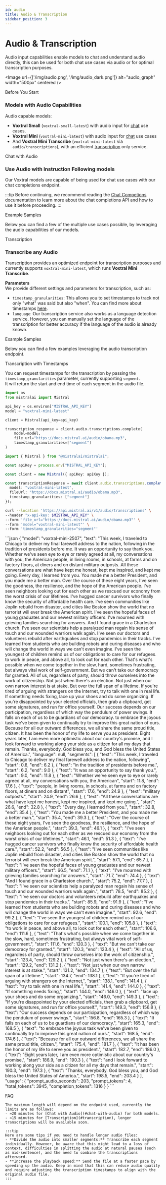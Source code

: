 ```yaml
---
id: audio
title: Audio & Transcription
sidebar_position: 3
---
```






# Audio & Transcription

Audio input capabilities enable models to chat and understand audio directly, this can be used for both chat use cases via audio or for optimal transcription purposes.

<Image
  url={['/img/audio.png', '/img/audio_dark.png']}
  alt="audio_graph"
  width="500px"
  centered
/>

<SectionTab sectionId="before-you-start">Before You Start</SectionTab>

### Models with Audio Capabilities

Audio capable models:
- **Voxtral Small** (`voxtral-small-latest`) with audio input for [chat](#chat-with-audio) use cases.
- **Voxtral Mini** (`voxtral-mini-latest`) with audio input for [chat](#chat-with-audio) use cases
- And **Voxtral Mini Transcribe** (`voxtral-mini-latest` via `audio/transcriptions`), with an efficient [transcription](#transcription) only service.

<SectionTab sectionId="models">Chat with Audio</SectionTab>

### Use Audio with Instruction Following models

Our Voxtral models are capable of being used for chat use cases with our chat completions endpoint.

:::tip
Before continuing, we recommend reading the [Chat Competions](completion) documentation to learn more about the chat completions API and how to use it before proceeding.
:::

<ExplorerTabs id="chat-with-audio">
  <ExplorerTab value="passing-an-audio-file" label="Passing an Audio File in Base64">
    <PassingAudioFileTab/>
  </ExplorerTab>
  <ExplorerTab value="passing-an-audio-url" label="Passing an Audio URL">
    <PassingAudioURLTab/>
  </ExplorerTab>
  <ExplorerTab value="passing-an-uploaded-audio-file" label="Passing an Uploaded Audio File">
    <PassingUploadedAudioFileTab/>
  </ExplorerTab>
</ExplorerTabs>

<SectionTab variant="secondary" sectionId="example-samples">Example Samples</SectionTab>

Below you can find a few of the multiple use cases possible, by leveraging the audio capabilities of our models.

<ExplorerTabs id="audio-transcription-2" mode="close">
  <ExplorerTab value="chat" label="Chat">
    <ChatTab/>
  </ExplorerTab>
  <ExplorerTab value="music" label="Music">
    <MusicTab/>
  </ExplorerTab>
  <ExplorerTab value="compare-speakers" label="Compare Speakers">
    <CompareSpeakersTab/>
  </ExplorerTab>
</ExplorerTabs>

<SectionTab sectionId="transcription">Transcription</SectionTab>

### Transcribe any Audio

Transcription provides an optimized endpoint for transcription purposes and currently supports `voxtral-mini-latest`, which runs **Voxtral Mini Transcribe**.

**Parameters**  
We provide different settings and parameters for transcription, such as:
- `timestamp_granularities`: This allows you to set timestamps to track not only "what" was said but also "when". You can find more about timestamps [here](#transcription-with-timestamps).
- `language`: Our transcription service also works as a language detection service. However, you can manually set the language of the transcription for better accuracy if the language of the audio is already known.

<ExplorerTabs id="audio-transcription-3">
  <ExplorerTab value="passing-an-audio-file" label="Passing an Audio File">
    <PassingTranscriptionAudioFileTab/>
  </ExplorerTab>
  <ExplorerTab value="passing-an-audio-url" label="Passing an Audio URL">
    <PassingTranscriptionAudioURLTab/>
  </ExplorerTab>
  <ExplorerTab value="passing-an-uploaded-audio-file" label="Passing an Uploaded Audio File">
    <PassingTranscriptionUploadedAudioFileTab/>
  </ExplorerTab>
</ExplorerTabs>

<SectionTab variant="secondary" sectionId="example-samples">Example Samples</SectionTab>

Below you can find a few examples leveraging the audio transcription endpoint.

<ExplorerTabs id="audio-transcription-4" mode="close">
  <ExplorerTab value="obama" label="Obama">
    <ObamaTab/>
  </ExplorerTab>
</ExplorerTabs>

<SectionTab variant="secondary" sectionId="transcription-with-timestamps">Transcription with Timestamps</SectionTab>

You can request timestamps for the transcription by passing the `timestamp_granularities` parameter, currently supporting `segment`.  
It will return the start and end time of each segment in the audio file.

<Tabs groupId="code">
  <TabItem value="python" label="python">

```python
import os
from mistralai import Mistral

api_key = os.environ["MISTRAL_API_KEY"]
model = "voxtral-mini-latest"

client = Mistral(api_key=api_key)

transcription_response = client.audio.transcriptions.complete(
    model=model,
    file_url="https://docs.mistral.ai/audio/obama.mp3",
    timestamp_granularities=["segment"]
)
```
  </TabItem>
  <TabItem value="typescript" label="typescript">

```typescript
import { Mistral } from "@mistralai/mistralai";

const apiKey = process.env["MISTRAL_API_KEY"];

const client = new Mistral({ apiKey: apiKey });

const transcriptionResponse = await client.audio.transcriptions.complete({
  model: "voxtral-mini-latest",
  fileUrl: "https://docs.mistral.ai/audio/obama.mp3",
  timestamp_granularities: ["segment"]
});
```

  </TabItem>
  <TabItem value="curl" label="curl" default>

```bash
curl --location 'https://api.mistral.ai/v1/audio/transcriptions' \
--header "x-api-key: $MISTRAL_API_KEY" \
--form 'file_url="https://docs.mistral.ai/audio/obama.mp3"' \
--form 'model="voxtral-mini-latest"' \
--form 'timestamp_granularities="segment"'
```
  </TabItem>
  <TabItem value="output" label="output">
```json
{
  "model": "voxtral-mini-2507",
  "text": "This week, I traveled to Chicago to deliver my final farewell address to the nation, following in the tradition of presidents before me. It was an opportunity to say thank you. Whether we've seen eye to eye or rarely agreed at all, my conversations with you, the American people, in living rooms, in schools, at farms and on factory floors, at diners and on distant military outposts. All these conversations are what have kept me honest, kept me inspired, and kept me going. Every day, I learned from you. You made me a better President, and you made me a better man. Over the course of these eight years, I've seen the goodness, the resilience, and the hope of the American people. I've seen neighbors looking out for each other as we rescued our economy from the worst crisis of our lifetimes. I've hugged cancer survivors who finally know the security of affordable health care. I've seen communities like Joplin rebuild from disaster, and cities like Boston show the world that no terrorist will ever break the American spirit. I've seen the hopeful faces of young graduates and our newest military officers. I've mourned with grieving families searching for answers. And I found grace in a Charleston church. I've seen our scientists help a paralyzed man regain his sense of touch and our wounded warriors walk again. I've seen our doctors and volunteers rebuild after earthquakes and stop pandemics in their tracks. I've learned from students who are building robots and curing diseases and who will change the world in ways we can't even imagine. I've seen the youngest of children remind us of our obligations to care for our refugees. to work in peace, and above all, to look out for each other. That's what's possible when we come together in the slow, hard, sometimes frustrating, but always vital work of self-government. But we can't take our democracy for granted. All of us, regardless of party, should throw ourselves into the work of citizenship. Not just when there's an election. Not just when our own narrow interest is at stake. But over the full span of a lifetime. If you're tired of arguing with strangers on the Internet, try to talk with one in real life. If something needs fixing, lace up your shoes and do some organizing. If you're disappointed by your elected officials, then grab a clipboard, get some signatures, and run for office yourself. Our success depends on our participation, regardless of which way the pendulum of power swings. It falls on each of us to be guardians of our democracy. to embrace the joyous task we've been given to continually try to improve this great nation of ours. Because for all our outward differences, we all share the same proud title, citizen. It has been the honor of my life to serve you as president. Eight years later, I am even more optimistic about our country's promise, and I look forward to working along your side as a citizen for all my days that remain. Thanks, everybody. God bless you, and God bless the United States of America.",
  "language": null,
  "segments": [
    {
      "text": "This week, I traveled to Chicago to deliver my final farewell address to the nation, following",
      "start": 0.8,
      "end": 6.2
    },
    {
      "text": "in the tradition of presidents before me.",
      "start": 6.2,
      "end": 9.0
    },
    {
      "text": "It was an opportunity to say thank you.",
      "start": 9.0,
      "end": 11.8
    },
    {
      "text": "Whether we've seen eye to eye or rarely agreed at all, my conversations with you, the American",
      "start": 11.8,
      "end": 17.6
    },
    {
      "text": "people, in living rooms, in schools, at farms and on factory floors, at diners and on distant",
      "start": 17.6,
      "end": 24.9
    },
    {
      "text": "military outposts.",
      "start": 24.9,
      "end": 26.6
    },
    {
      "text": "All these conversations are what have kept me honest, kept me inspired, and kept me going.",
      "start": 26.6,
      "end": 32.8
    },
    {
      "text": "Every day, I learned from you.",
      "start": 32.8,
      "end": 35.4
    },
    {
      "text": "You made me a better President, and you made me a better man.",
      "start": 35.4,
      "end": 39.3
    },
    {
      "text": "Over the course of these eight years, I've seen the goodness, the resilience, and the hope of the American people.",
      "start": 39.3,
      "end": 46.1
    },
    {
      "text": "I've seen neighbors looking out for each other as we rescued our economy from the worst crisis of our lifetimes.",
      "start": 46.1,
      "end": 51.3
    },
    {
      "text": "I've hugged cancer survivors who finally know the security of affordable health care.",
      "start": 52.2,
      "end": 56.5
    },
    {
      "text": "I've seen communities like Joplin rebuild from disaster, and cities like Boston show the world that no terrorist will ever break the American spirit.",
      "start": 57.1,
      "end": 65.7
    },
    {
      "text": "I've seen the hopeful faces of young graduates and our newest military officers.",
      "start": 66.5,
      "end": 71.1
    },
    {
      "text": "I've mourned with grieving families searching for answers.",
      "start": 71.7,
      "end": 74.4
    },
    {
      "text": "And I found grace in a Charleston church.",
      "start": 75.2,
      "end": 77.7
    },
    {
      "text": "I've seen our scientists help a paralyzed man regain his sense of touch and our wounded warriors walk again.",
      "start": 78.5,
      "end": 85.2
    },
    {
      "text": "I've seen our doctors and volunteers rebuild after earthquakes and stop pandemics in their tracks.",
      "start": 85.9,
      "end": 91.9
    },
    {
      "text": "I've learned from students who are building robots and curing diseases and who will change the world in ways we can't even imagine.",
      "start": 92.6,
      "end": 99.2
    },
    {
      "text": "I've seen the youngest of children remind us of our obligations to care for our refugees.",
      "start": 100.1,
      "end": 105.8
    },
    {
      "text": "to work in peace, and above all, to look out for each other.",
      "start": 106.6,
      "end": 111.6
    },
    {
      "text": "That's what's possible when we come together in the slow, hard, sometimes frustrating, but always vital work of self-government.",
      "start": 111.6,
      "end": 120.3
    },
    {
      "text": "But we can't take our democracy for granted.",
      "start": 120.3,
      "end": 123.4
    },
    {
      "text": "All of us, regardless of party, should throw ourselves into the work of citizenship.",
      "start": 123.4,
      "end": 129.2
    },
    {
      "text": "Not just when there's an election.",
      "start": 129.2,
      "end": 131.2
    },
    {
      "text": "Not just when our own narrow interest is at stake.",
      "start": 131.2,
      "end": 134.7
    },
    {
      "text": "But over the full span of a lifetime.",
      "start": 134.7,
      "end": 138.1
    },
    {
      "text": "If you're tired of arguing with strangers on the Internet,",
      "start": 138.1,
      "end": 141.4
    },
    {
      "text": "try to talk with one in real life.",
      "start": 141.4,
      "end": 144.0
    },
    {
      "text": "If something needs fixing,",
      "start": 144.0,
      "end": 146.0
    },
    {
      "text": "lace up your shoes and do some organizing.",
      "start": 146.0,
      "end": 149.3
    },
    {
      "text": "If you're disappointed by your elected officials, then grab a clipboard, get some signatures, and run for office yourself.",
      "start": 149.3,
      "end": 156.8
    },
    {
      "text": "Our success depends on our participation, regardless of which way the pendulum of power swings.",
      "start": 156.8,
      "end": 165.3
    },
    {
      "text": "It falls on each of us to be guardians of our democracy.",
      "start": 165.3,
      "end": 168.5
    },
    {
      "text": "to embrace the joyous task we've been given to continually try to improve this great nation of ours.",
      "start": 168.5,
      "end": 174.6
    },
    {
      "text": "Because for all our outward differences, we all share the same proud title, citizen.",
      "start": 175.4,
      "end": 181.7
    },
    {
      "text": "It has been the honor of my life to serve you as president.",
      "start": 182.7,
      "end": 186.0
    },
    {
      "text": "Eight years later, I am even more optimistic about our country's promise,",
      "start": 186.9,
      "end": 190.3
    },
    {
      "text": "and I look forward to working along your side as a citizen for all my days that remain.",
      "start": 190.3,
      "end": 197.3
    },
    {
      "text": "Thanks, everybody. God bless you, and God bless the United States of America.",
      "start": 198.5,
      "end": 203.4
    }
  ],
  "usage": {
    "prompt_audio_seconds": 203,
    "prompt_tokens": 4,
    "total_tokens": 3945,
    "completion_tokens": 1316
  }
}
```
  </TabItem>
</Tabs>

<SectionTab sectionId="faq">FAQ</SectionTab>

<Faq>
  <FaqItem question="What's the maximum audio length?">

    The maximum length will depend on the endpoint used, currently the limits are as follows:
    - ≈20 minutes for [Chat with Audio](#chat-with-audio) for both models.
    - ≈15 minutes for [Transcription](#transcription), longer transcriptions will be available soon.

    :::tip
    Here are some tips if you need to handle longer audio files:
    - **Divide the audio into smaller segments:** Transcribe each segment individually. However, be aware that this might lead to a loss of context, difficulties in splitting the audio at natural pauses (such as mid-sentence), and the need to combine the transcriptions afterward.
    - **Increase the playback speed:** Send the file at a faster pace by speeding up the audio. Keep in mind that this can reduce audio quality and require adjusting the transcription timestamps to align with the original audio file.
    :::

  </FaqItem>
</Faq>

